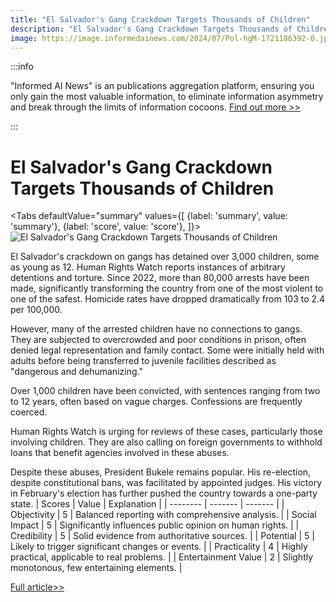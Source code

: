 ```yaml
---
title: "El Salvador's Gang Crackdown Targets Thousands of Children"
description: "El Salvador's Gang Crackdown Targets Thousands of Children"
image: https://image.informedainews.com/2024/07/Pol-hgM-1721186392-0.jpg
---
```



:::info

"Informed AI News" is an publications aggregation platform, ensuring you only gain the most valuable information, to eliminate information asymmetry and break through the limits of information cocoons.  [Find out more >>](/)

:::

# El Salvador's Gang Crackdown Targets Thousands of Children


<Tabs
	defaultValue="summary"
	values={[
	{label: 'summary', value: 'summary'},
	{label: 'score', value: 'score'},
]}>
<TabItem value="summary">
<img
  src="https://image.informedainews.com/2024/07/Pol-hgM-1721186392-0.jpg"
  alt="El Salvador's Gang Crackdown Targets Thousands of Children"
/>



El Salvador's crackdown on gangs has detained over 3,000 children, some as young as 12. Human Rights Watch reports instances of arbitrary detentions and torture. Since 2022, more than 80,000 arrests have been made, significantly transforming the country from one of the most violent to one of the safest. Homicide rates have dropped dramatically from 103 to 2.4 per 100,000.

However, many of the arrested children have no connections to gangs. They are subjected to overcrowded and poor conditions in prison, often denied legal representation and family contact. Some were initially held with adults before being transferred to juvenile facilities described as "dangerous and dehumanizing."

Over 1,000 children have been convicted, with sentences ranging from two to 12 years, often based on vague charges. Confessions are frequently coerced.

Human Rights Watch is urging for reviews of these cases, particularly those involving children. They are also calling on foreign governments to withhold loans that benefit agencies involved in these abuses.

Despite these abuses, President Bukele remains popular. His re-election, despite constitutional bans, was facilitated by appointed judges. His victory in February's election has further pushed the country towards a one-party state.
</TabItem>
<TabItem value="score">
	| Scores     | Value   | Explanation |
	| -------- | ------- | ------- |
	| Objectivity  | 5    | Balanced reporting with comprehensive analysis.    |
	| Social Impact | 5     | Significantly influences public opinion on human rights.    |
	| Credibility    | 5    | Solid evidence from authoritative sources.    |
	| Potential    | 5    | Likely to trigger significant changes or events.    |
	| Practicality    | 4    | Highly practical, applicable to real problems.    |
	| Entertainment Value    | 2    | Slightly monotonous, few entertaining elements.    |
</TabItem>
</Tabs>

[Full article>>](https://www.theguardian.com/global-development/article/2024/jul/16/el-salvador-children-detentions-human-rights-watch)
